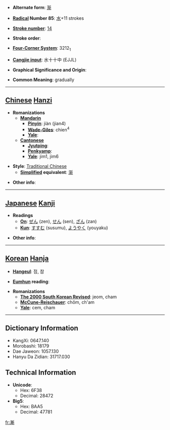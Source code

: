 * '''Alternate form''': [[渐]]

* '''[[Wiktionary:Chinese radical index| Radical]] Number 85''': [[Wiktionary:Chinese radical index 水|水]]+11 strokes

* '''[[Wiktionary:Chinese total strokes index|Stroke number]]''': [[Wiktionary:Chinese total strokes index 14|14]]

* '''Stroke order''': 

* '''[[Wiktionary:Chinese four corner index|Four-Corner System]]''': 3212<sub>1</sub>

* '''[[Wiktionary:Chinese Cangjie index|Cangjie input]]''': 水十十中 (EJJL)

* '''Graphical Significance and Origin''': 

* '''Common Meaning''': gradually

----

== [[Chinese]] [[Hanzi]] ==

* '''Romanizations'''
** '''[[Mandarin]]'''
*** '''[[Pinyin]]''': jiàn (jian4)
*** '''[[Wade-Giles]]''': chien<sup>4</sup>
*** '''[[Yale]]''': 
** '''[[Cantonese]]'''
*** '''[[Jyutping]]''':
*** '''[[Penkyamp]]''': 
*** '''[[Yale]]''': jim1, jim6

* '''Style''': [[Traditional Chinese]] 
** '''[[Simplified Chinese|Simplified]] equivalent''': [[渐]]

* '''Other info''': 

----

== [[Japanese]] [[Kanji]] ==

* '''Readings'''
** '''[[On]]''': [[ぜん]] (zen), [[せん]] (sen), [[ざん]] (zan)
** '''[[Kun]]''': [[すすむ]] (susumu), [[ようやく]] (youyaku)

* '''Other info''':  

----

== [[Korean]] [[Hanja]] ==

* '''[[Hangeul]]''': 점, 참

* '''[[Eumhun]] reading''': 

* '''Romanizations'''
** '''[[The 2000 South Korean Revised Romanization|The 2000 South Korean Revised]]''': jeom, cham
** '''[[McCune-Reischauer]]''': chŏm, ch'am
** '''[[Yale]]''': cem, cham

----

== Dictionary Information ==

* KangXi: 0647.140
* Morobashi: 18179
* Dae Jaweon: 1057.130
* Hanyu Da Zidian: 31717.030

== Technical Information ==

* '''Unicode''':
** Hex: 6F38
** Decimal: 28472
* '''Big5''':
** Hex: BAA5
** Decimal: 47781

[[fr:漸]]